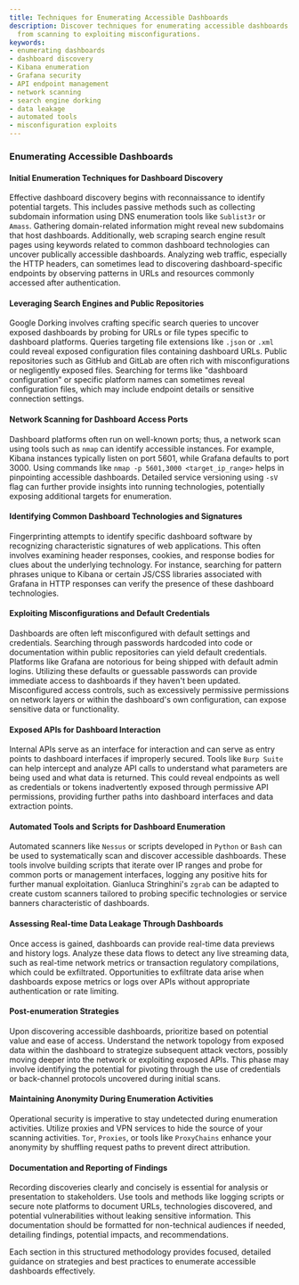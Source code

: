 ```yaml
---
title: Techniques for Enumerating Accessible Dashboards
description: Discover techniques for enumerating accessible dashboards in cybersecurity,
  from scanning to exploiting misconfigurations.
keywords:
- enumerating dashboards
- dashboard discovery
- Kibana enumeration
- Grafana security
- API endpoint management
- network scanning
- search engine dorking
- data leakage
- automated tools
- misconfiguration exploits
---
```


### Enumerating Accessible Dashboards

#### Initial Enumeration Techniques for Dashboard Discovery

Effective dashboard discovery begins with reconnaissance to identify potential targets. This includes passive methods such as collecting subdomain information using DNS enumeration tools like `Sublist3r` or `Amass`. Gathering domain-related information might reveal new subdomains that host dashboards. Additionally, web scraping search engine result pages using keywords related to common dashboard technologies can uncover publically accessible dashboards. Analyzing web traffic, especially the HTTP headers, can sometimes lead to discovering dashboard-specific endpoints by observing patterns in URLs and resources commonly accessed after authentication.

#### Leveraging Search Engines and Public Repositories 

Google Dorking involves crafting specific search queries to uncover exposed dashboards by probing for URLs or file types specific to dashboard platforms. Queries targeting file extensions like `.json` or `.xml` could reveal exposed configuration files containing dashboard URLs. Public repositories such as GitHub and GitLab are often rich with misconfigurations or negligently exposed files. Searching for terms like "dashboard configuration" or specific platform names can sometimes reveal configuration files, which may include endpoint details or sensitive connection settings. 

#### Network Scanning for Dashboard Access Ports

Dashboard platforms often run on well-known ports; thus, a network scan using tools such as `nmap` can identify accessible instances. For example, Kibana instances typically listen on port 5601, while Grafana defaults to port 3000. Using commands like `nmap -p 5601,3000 <target_ip_range>` helps in pinpointing accessible dashboards. Detailed service versioning using `-sV` flag can further provide insights into running technologies, potentially exposing additional targets for enumeration.

#### Identifying Common Dashboard Technologies and Signatures

Fingerprinting attempts to identify specific dashboard software by recognizing characteristic signatures of web applications. This often involves examining header responses, cookies, and response bodies for clues about the underlying technology. For instance, searching for pattern phrases unique to Kibana or certain JS/CSS libraries associated with Grafana in HTTP responses can verify the presence of these dashboard technologies.

#### Exploiting Misconfigurations and Default Credentials

Dashboards are often left misconfigured with default settings and credentials. Searching through passwords hardcoded into code or documentation within public repositories can yield default credentials. Platforms like Grafana are notorious for being shipped with default admin logins. Utilizing these defaults or guessable passwords can provide immediate access to dashboards if they haven't been updated. Misconfigured access controls, such as excessively permissive permissions on network layers or within the dashboard's own configuration, can expose sensitive data or functionality.

#### Exposed APIs for Dashboard Interaction

Internal APIs serve as an interface for interaction and can serve as entry points to dashboard interfaces if improperly secured. Tools like `Burp Suite` can help intercept and analyze API calls to understand what parameters are being used and what data is returned. This could reveal endpoints as well as credentials or tokens inadvertently exposed through permissive API permissions, providing further paths into dashboard interfaces and data extraction points.

#### Automated Tools and Scripts for Dashboard Enumeration

Automated scanners like `Nessus` or scripts developed in `Python` or `Bash` can be used to systematically scan and discover accessible dashboards. These tools involve building scripts that iterate over IP ranges and probe for common ports or management interfaces, logging any positive hits for further manual exploitation. Gianluca Stringhini's `zgrab` can be adapted to create custom scanners tailored to probing specific technologies or service banners characteristic of dashboards.

#### Assessing Real-time Data Leakage Through Dashboards

Once access is gained, dashboards can provide real-time data previews and history logs. Analyze these data flows to detect any live streaming data, such as real-time network metrics or transaction regulatory compilations, which could be exfiltrated. Opportunities to exfiltrate data arise when dashboards expose metrics or logs over APIs without appropriate authentication or rate limiting.

#### Post-enumeration Strategies

Upon discovering accessible dashboards, prioritize based on potential value and ease of access. Understand the network topology from exposed data within the dashboard to strategize subsequent attack vectors, possibly moving deeper into the network or exploiting exposed APIs. This phase may involve identifying the potential for pivoting through the use of credentials or back-channel protocols uncovered during initial scans.

#### Maintaining Anonymity During Enumeration Activities

Operational security is imperative to stay undetected during enumeration activities. Utilize proxies and VPN services to hide the source of your scanning activities. `Tor`, `Proxies`, or tools like `ProxyChains` enhance your anonymity by shuffling request paths to prevent direct attribution.

#### Documentation and Reporting of Findings

Recording discoveries clearly and concisely is essential for analysis or presentation to stakeholders. Use tools and methods like logging scripts or secure note platforms to document URLs, technologies discovered, and potential vulnerabilities without leaking sensitive information. This documentation should be formatted for non-technical audiences if needed, detailing findings, potential impacts, and recommendations.

Each section in this structured methodology provides focused, detailed guidance on strategies and best practices to enumerate accessible dashboards effectively.